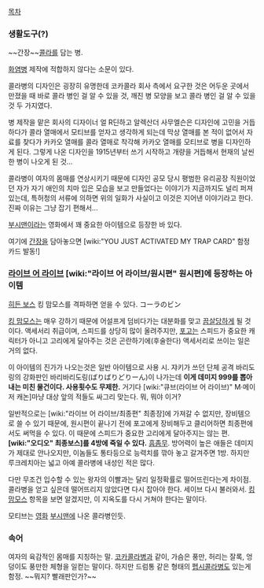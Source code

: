 [[목차]]

=== 생활도구(?) ===
~~간장~~[[콜라]]를 담는 병.

[[화염병]] 제작에 적합하지 않다는 소문이 있다. 

콜라병의 디자인은 굉장히 유명한데 코카콜라 회사 측에서 요구한 것은 어두운 곳에서 만졌을 때 바로 콜라 병인 걸 알 수 있을 것, 깨진 병 모양을 보고 콜라 병인 걸 알 수 있을 것 두 가지였다.

병 제작을 맡은 회사의 디자이너 얼 R딘하고 알렉산더 사무엘슨은 디자인에 고민을 거듭하다가 콜라 열매에서 모티브를 얻자고 생각하게 되는데 막상 열매를 본 적이 없어서 자료를 찾다가 카카오 열매를 콜라 열매로 착각해 카카오 열매를 모티브로 병을 디자인하게 된다.
그렇게 나온 디자인을 1915년부터 쓰기 시작하고 개량을 거듭해서 현재의 날씬한 병이 나오게 된 것...

콜라병이 여자의 몸매를 연상시키기 때문에 디자인 공모 당시 평범한 유리공장 직원이었던 자가 자기 애인의 치마 입은 모습을 보고 만들었다는 이야기가 지금까지도 널리 퍼져 있는데, 특허청의 서류에 의하면 위의 일화가 사실이고 이것은 지어낸 이야기라고 한다. 진짜 이유는 그냥 잡기 편해서...

[[부시맨]]이라는 영화에서 꽤 중요한 아이템으로 등장한 바 있다.

여기에 [[간장]]을 담아놓으면 [wiki:"YOU JUST ACTIVATED MY TRAP CARD" 함정카드 발동!]

=== [[라이브 어 라이브]] [wiki:"라이브 어 라이브/원시편" 원시편]에 등장하는 아이템 ===
[[히든 보스]] 킹 맘모스를 격파하면 얻을 수 있다. コーラのビン

[[킹 맘모스]]는 매우 강하기 때문에 어설프게 덤비다가는 대분화를 맞고 [[끔살]]당하게 될 것이다. 액세서리 취급이며, 스피드를 상당히 많이 올려주지만, [[포고]]는 스피드가 중요한 캐릭터가 아니고 고리에게 달아주는 것은 곤란하기에(후술한다) 액세서리로 쓰이는 일은 거의 없다.

이 아이템의 진가가 나오는것은 일반 아이템으로 사용 시. 쟈키가 쓰던 단체 공격 바리도링의 강화판인 바리바리도링(ばりばりどりーん)이 나가는데 '''이게 데미지 999를 뽑아내는 미친 물건이다. 사용횟수도 무제한.''' 거기다 [wiki:"큐브(라이브 어 라이브)" M·메이저 캐논]마냥 대상 앞의 적들도 싸그리 맞는다. 뭐, 뭐야 이거?

일반적으로는 [wiki:"라이브 어 라이브/최종편" 최종장]에 가져갈 수 없지만, 장비템으로 쓸 수 있기 때문에, 원시편이 끝나기 전에 포고에게 장비해두고 클리어하면 최종편에서도 써먹을 수 있다. 이 때문에 스피드가 중요한 고리에게 달아주지는 않는 편. '''[wiki:"오디오" 최종보스]를 4방에 죽일 수 있다.''' [[흠좀무]]. 방어력이 높은 애들은 데미지가 제대로 안나오지만, 이놈들도 통타등으로 능력치를 깎아 놓고 갈겨주면 1방. 하지만 루크레치아는 넓고 아예 콜라병에 내성인 적은 많다.

다만 무조건 입수할 수 있는 왕자의 이빨과는 달리 일정확률로 떨어뜨린다는게 차이점. 콜라병을 얻고 싶은데 떨어뜨리지 않았다면 다시 잡아야 한다. 세이브 다시 불러와서. [[킹 맘모스]] 항목을 보면 알겠지만, 이 지옥도를 다시 거쳐야 한다는 말이다.

모티브는 [[영화]] [[부시맨]]에 나온 콜라병인듯. 

=== 속어 ===
여자의 육감적인 몸매를 지칭하는 말. [[코카콜라]]병과 같이, 가슴은 풍만, 허리는 잘록, 엉덩이도 풍만한 체형을 일컫는 말이다. 하지만 드럼통 같은 형태의 [[펩시콜라]]병도 있는게 함정. ~~뭐지? 빨래판인가?~~
